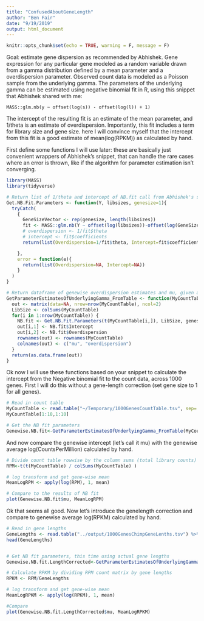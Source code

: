 ```yaml
---
title: "ConfusedAboutGeneLength"
author: "Ben Fair"
date: "9/19/2019"
output: html_document
---
```


```r
knitr::opts_chunk$set(echo = TRUE, warning = F, message = F)
```

Goal: estimate gene dispersion as recommended by Abhishek. Gene expression for any particular gene modeled as a random variable drawn from a gamma distribution defined by a mean parameter and a overdispersion parameter. Observed count data is modeled as a Poisson sample from the underlying gamma. The parameters of the underlying gamma can be estimated using negative binomial fit in R, using this snippet that Abhishek shared with me: 

`MASS::glm.nb(y ~ offset(log(s)) - offset(log(l)) + 1)`

The intercept of the resulting fit is an estimate of the mean parameter, and 1/theta is an estimate of overdispersion. Importantly, this fit includes a term for library size and gene size. here I will convince myself that the intercept from this fit is a good estimate of mean(log(RPKM)) as calculated by hand.

First define some functions I will use later: these are basically just convenient wrappers of Abhishek's snippet, that can handle the rare cases where an error is thrown, like if the algorithm for parameter estimation isn't converging.

```r
library(MASS)
library(tidyverse)

# Return list of 1/theta and intercept of NB.fit call from Abhishek's snippet
Get.NB.Fit.Parameters <- function(Y, libsizes, genesize=1){
  tryCatch(
    {
      GeneSizeVector <- rep(genesize, length(libsizes))
      fit <- MASS::glm.nb(Y ~ offset(log(libsizes))-offset(log(GeneSizeVector))  + 1)
      # overdispersion <- 1/fit$theta
      # intercept <- fit$coefficients
      return(list(Overdispersion=1/fit$theta, Intercept=fit$coefficients))

    },
    error = function(e){
      return(list(Overdispersion=NA, Intercept=NA))
    }
  )
}

# Return dataframe of genewise overdispersion estimates and mu, given a count table
GetParameterEstimatesOfUnderlyingGamma_FromTable <- function(MyCountTable, genesizes){
  out <- matrix(data=NA, nrow=nrow(MyCountTable), ncol=2)
  LibSize <- colSums(MyCountTable)
  for(i in 1:nrow(MyCountTable)) {
    NB.fit <- Get.NB.Fit.Parameters(t(MyCountTable[i,]), LibSize, genesizes[i])
    out[i,1] <- NB.fit$Intercept
    out[i,2] <- NB.fit$Overdispersion
    rownames(out) <- rownames(MyCountTable)
    colnames(out) <- c("mu", "overdispersion")
  }
  return(as.data.frame(out))
}
```

Ok now I will use these functions based on your snippet to calculate the intercept from the Negative binomial fit to the count data, across 1000 genes. First I will do this without a gene-length correction (set gene size to 1 for all genes).


```r
# Read in count table
MyCountTable <- read.table("~/Temporary/1000GenesCountTable.tsv", sep='\t', header=T)
MyCountTable[1:10,1:10]

# Get the NB fit parameters
Genewise.NB.fit<-GetParameterEstimatesOfUnderlyingGamma_FromTable(MyCountTable, rep(1,nrow(MyCountTable)))

```

And now compare the genewise intercept (let's call it mu) with the genewise average log(CountsPerMillion) calculated by hand.

```r
# Divide count table rowwise by the column sums (total library counts)
RPM<-t(t(MyCountTable) / colSums(MyCountTable) )

# log transform and get gene-wise mean
MeanLogRPM <- apply(log(RPM), 1, mean)

# Compare to the results of NB fit
plot(Genewise.NB.fit$mu, MeanLogRPM)
```

Ok that seems all good. Now let's introduce the genelength correction and compare to genewise average log(RPKM) calculated by hand.

```r
# Read in gene lengths
GeneLengths <- read.table("../output/1000GenesChimpGeneLenths.tsv") %>% pull(x)
head(GeneLengths)


# Get NB fit parameters, this time using actual gene lengths
Genewise.NB.fit.LengthCorrected<-GetParameterEstimatesOfUnderlyingGamma_FromTable(MyCountTable, GeneLengths)

# Calculate RPKM by dividing RPM count matrix by gene lengths
RPKM <- RPM/GeneLengths

# log transform and get gene-wise mean
MeanLogRPKM <- apply(log(RPKM), 1, mean)

#Compare 
plot(Genewise.NB.fit.LengthCorrected$mu, MeanLogRPKM)
```

